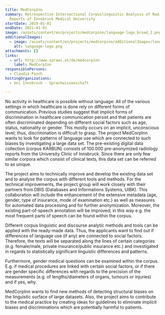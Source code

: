 ```yaml
---
title: MedCorpInn
summary: Retrospective Intersectional Corpuslinguistic Analysis of Radiology
  Reports of Innsbruck Medical University
startDate: 2019-01-01
endDate: 2021-01-01
image: /assets/content/en/projects/medcorpinn/language-logo_broad_2.png
additionalImages:
  - image: /assets/content/en/projects/medcorpinn/additionalImages/language-logo.png
    alt: language-logo.png
attachments: []
links:
  - url: http://www.sprawi.at/de/medcorpinn
    label: MedCorpInn
responsiblePersons:
  - Claudia Posch
hostingOrganizations:
  - Uni Innsbruck - Sprachwissenschaft

---
```

No activity in healthcare is possible without language: All of the various settings in which healthcare is done rely on different forms of communication. Previous studies suggest that implicit forms of discrimination in healthcare communication persist and that patients are often discriminated depending on different social factors such as age, status, nationality or gender. This mostly occurs on an implicit, unconscious level; thus, discrimination is difficult to grasp. The project MedCorpInn wants to look for patterns of language use which are connected to such biases by investigating a large data set. The pre-existing digital data collection (corpus KARBUN) consists of 100.000 pre-anonymized radiology reports from the University Clinic of Innsbruck. Since there are only few similar corpora which consist of clinical texts, this data set can be referred to as unique.

The project aims to technically improve and develop the existing data set and to analyse the corpus with different tools and methods. For the technical improvements, the project group will work closely with their partners from DBIS (Databases and Informations Systems, UIBK). This collaboration will include the enhancement of the extensive metadata (age, gender, type of insurance, mode of examination etc.) as well as measures for automated data processing and for further anonymization. Moreover, the existing part-of-speech annotation will be improved; in this way e.g. the most frequent parts of speech can be found within the corpus.

Different corpus linguistic and discourse analytic methods and tools can be applied with the ready-made data. Thus, the applicants want to find out if differences of language use (if any) are connected to social factors. Therefore, the texts will be separated along the lines of certain categories (e.g. female/male, private insurance/public insurance etc.) and investigated in regards to statistically significant linguistic differences and patterns.

Furthermore, gender medical questions can be examined within the corpus. E.g. if medical procedures are linked with certain social factors, or if there are gender specific differences with regards to the precision of the measurements (e.g. of lengths/diameters of organs, tumours or injuries) and if yes, why.

MedCorpInn wants to find new methods of detecting structural biases on the linguistic surface of large datasets. Also, the project aims to contribute to the medical practice by creating ideas for guidelines to eliminate implicit biases and discriminations which are potentially harmful to patients.
